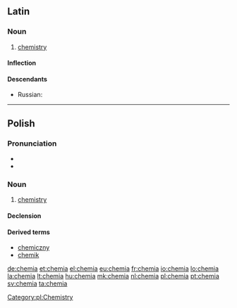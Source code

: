 ==Latin==
{{wikipedia|lang=la}}

===Noun===
{{la-noun|chēmia|chemiae|chēmiae|f|first}}

# {{chemistry|lang=la}} [[chemistry]]

====Inflection====
{{la-decl-1st|chemi|chēmi}}

====Descendants====
* Russian: {{l|ru|химия|хи́мия|tr=xímija}}

----

==Polish==

===Pronunciation===
* {{audio|Pl-chemia.ogg|audio}}
* {{IPA|/ˈxɛmja/|lang=pl}}

===Noun===
{{head|pl|noun|g=f}}

# [[chemistry]]

====Declension====
{{pl-decl-noun
|chemia|chemie
|chemii|chemii/chemij
|chemii|chemiom
|chemię|chemie
|chemią|chemiami
|chemii|chemiach
|chemio|chemie
}}

====Derived terms====
* [[chemiczny]]
* [[chemik]]

[[Category:pl:Chemistry]]

[[de:chemia]]
[[et:chemia]]
[[el:chemia]]
[[eu:chemia]]
[[fr:chemia]]
[[io:chemia]]
[[lo:chemia]]
[[la:chemia]]
[[lt:chemia]]
[[hu:chemia]]
[[mk:chemia]]
[[nl:chemia]]
[[pl:chemia]]
[[pt:chemia]]
[[sv:chemia]]
[[ta:chemia]]